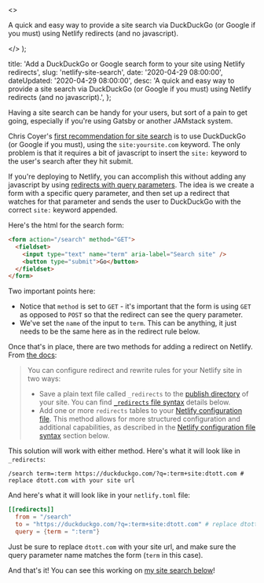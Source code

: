   <>
    <p>
      A quick and easy way to provide a site search via DuckDuckGo (or Google if
      you must) using Netlify redirects (and no javascript).
    </p>
  </>
);


  title:
    'Add a DuckDuckGo or Google search form to your site using Netlify redirects',
  slug: 'netlify-site-search',
  date: '2020-04-29 08:00:00',
  dateUpdated: '2020-04-29 08:00:00',
  desc: 'A quick and easy way to provide a site search via DuckDuckGo (or Google if you must) using Netlify redirects (and no javascript).',
};

Having a site search can be handy for your users, but sort of a pain to get going, especially if you're using Gatsby or another JAMstack system.

Chris Coyer's [first recommendation for site search](https://css-tricks.com/on-site-search/) is to use DuckDuckGo (or Google if you must), using the `site:yoursite.com` keyword. The only problem is that it requires a bit of javascript to insert the `site:` keyword to the user's search after they hit submit.

If you're deploying to Netlify, you can accomplish this without adding any javascript by using [redirects with query parameters](https://docs.netlify.com/routing/redirects/redirect-options/#query-parameters). The idea is we create a form with a specific query parameter, and then set up a redirect that watches for that parameter and sends the user to DuckDuckGo with the correct `site:` keyword appended.

Here's the html for the search form:

```html
<form action="/search" method="GET">
  <fieldset>
    <input type="text" name="term" aria-label="Search site" />
    <button type="submit">Go</button>
  </fieldset>
</form>
```

Two important points here:

- Notice that `method` is set to `GET` - it's important that the form is using `GET` as opposed to `POST` so that the redirect can see the query parameter.
- We've set the `name` of the input to `term`. This can be anything, it just needs to be the same here as in the redirect rule below.

Once that's in place, there are two methods for adding a redirect on Netlify. From [the docs](https://docs.netlify.com/routing/redirects/):

> You can configure redirect and rewrite rules for your Netlify site in two ways:
>
> - Save a plain text file called `_redirects` to the [publish directory](https://docs.netlify.com/configure-builds/get-started/#basic-build-settings) of your site. You can find [`_redirects` file syntax](https://docs.netlify.com/routing/redirects/#syntax-for-the-redirects-file) details below.
> - Add one or more `redirects` tables to your [Netlify configuration file](https://docs.netlify.com/configure-builds/file-based-configuration/#redirects). This method allows for more structured configuration and additional capabilities, as described in the [Netlify configuration file syntax](https://docs.netlify.com/routing/redirects/#syntax-for-the-netlify-configuration-file) section below.

This solution will work with either method. Here's what it will look like in `_redirects`:

```_redirects
/search term=:term https://duckduckgo.com/?q=:term+site:dtott.com # replace dtott.com with your site url
```

And here's what it will look like in your `netlify.toml` file:

```toml
[[redirects]]
  from = "/search"
  to = "https://duckduckgo.com/?q=:term+site:dtott.com" # replace dtott.com with your site url
  query = {term = ":term"}
```

Just be sure to replace `dtott.com` with your site url, and make sure the query parameter name matches the form (`term` in this case).

And that's it! You can see this working on [my site search below](#sitesearch)!
